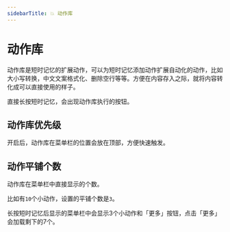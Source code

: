 ```yaml
---
sidebarTitle: 💥 动作库
---
```


# 动作库

动作库是短时记忆的扩展动作，可以为短时记忆添加动作扩展自动化的动作，比如大小写转换，中文文案格式化、删除空行等等。方便在内容存入之际，就将内容转化成可以直接使用的样子。

直接长按短时记忆，会出现动作库执行的按钮。

## 动作库优先级

开启后，动作库在菜单栏的位置会放在顶部，方便快速触发。


## 动作平铺个数

动作库在菜单栏中直接显示的个数。

比如有`10`个小动作，设置的平铺个数是`3`。

长按短时记忆后显示的菜单栏中会显示3个小动作和「更多」按钮，点击「更多」会加载剩下的7个。

